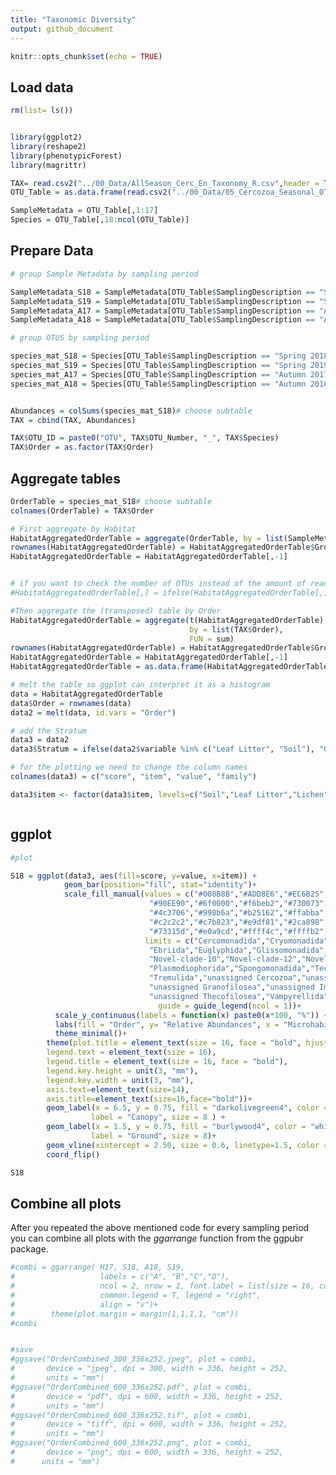 ```yaml
---
title: "Taxonomic Diversity"
output: github_document
---
```


```r
knitr::opts_chunk$set(echo = TRUE)
```

## Load data


```r

rm(list= ls())


library(ggplot2)
library(reshape2)
library(phenotypicForest)
library(magrittr)

TAX= read.csv2("../00_Data/AllSeason_Cerc_En_Taxonomy_R.csv",header = T)
OTU_Table = as.data.frame(read.csv2("../00_Data/05_Cercozoa_Seasonal_OTU_Table_min-freq-7633_transposed_withMetadata.csv",header = T))

SampleMetadata = OTU_Table[,1:17]
Species = OTU_Table[,18:ncol(OTU_Table)]

```

## Prepare Data

```r


# group Sample Metadata by sampling period

SampleMetadata_S18 = SampleMetadata[OTU_Table$SamplingDescription == "Spring 2018",]
SampleMetadata_S19 = SampleMetadata[OTU_Table$SamplingDescription == "Spring 2019",]
SampleMetadata_A17 = SampleMetadata[OTU_Table$SamplingDescription == "Autumn 2017",]
SampleMetadata_A18 = SampleMetadata[OTU_Table$SamplingDescription == "Autumn 2018",]

# group OTUS by sampling period

species_mat_S18 = Species[OTU_Table$SamplingDescription == "Spring 2018",]
species_mat_S19 = Species[OTU_Table$SamplingDescription == "Spring 2019",]
species_mat_A17 = Species[OTU_Table$SamplingDescription == "Autumn 2017",]
species_mat_A18 = Species[OTU_Table$SamplingDescription == "Autumn 2018",]


Abundances = colSums(species_mat_S18)# choose subtable
TAX = cbind(TAX, Abundances)

TAX$OTU_ID = paste0("OTU", TAX$OTU_Number, "_", TAX$Species)
TAX$Order = as.factor(TAX$Order)

```

## Aggregate tables

```r


OrderTable = species_mat_S18# choose subtable
colnames(OrderTable) = TAX$Order

# First aggregate by Habitat
HabitatAggregatedOrderTable = aggregate(OrderTable, by = list(SampleMetadata_S18$Microhabitat), FUN = sum)# choose subtable
rownames(HabitatAggregatedOrderTable) = HabitatAggregatedOrderTable$Group.1
HabitatAggregatedOrderTable = HabitatAggregatedOrderTable[,-1]


# if you want to check the number of OTUs instead of the amount of reads:
#HabitatAggregatedOrderTable[,] = ifelse(HabitatAggregatedOrderTable[,] > 0, 1, 0)

#Then aggregate the (transposed) table by Order
HabitatAggregatedOrderTable = aggregate(t(HabitatAggregatedOrderTable), 
                                        by = list(TAX$Order), 
                                        FUN = sum)
rownames(HabitatAggregatedOrderTable) = HabitatAggregatedOrderTable$Group.1
HabitatAggregatedOrderTable = HabitatAggregatedOrderTable[,-1]
HabitatAggregatedOrderTable = as.data.frame(HabitatAggregatedOrderTable)

# melt the table so ggplot can interpret it as a histogram
data = HabitatAggregatedOrderTable
data$Order = rownames(data)
data2 = melt(data, id.vars = "Order")

# add the Stratum
data3 = data2
data3$Stratum = ifelse(data2$variable %in% c("Leaf Litter", "Soil"), "Ground", "Canopy")

# for the plotting we need to change the column names
colnames(data3) = c("score", "item", "value", "family")

data3$item <- factor(data3$item, levels=c("Soil","Leaf Litter","Lichen","Orthotrichum","Hypnum", "Arboreal Soil","Bark","Deadwood","Fresh Leaves"))



```
## ggplot
```r

#plot 

S18 = ggplot(data3, aes(fill=score, y=value, x=item)) + 
            geom_bar(position="fill", stat="identity")+ 
            scale_fill_manual(values = c("#008B8B","#ADD8E6","#EC6B25","#ffd27f","#228B22",
                               "#90EE90","#6f0000","#f6beb2","#730073","#cc99cc",
                               "#4c3706","#998b6a","#b25162","#ffabba","#656565",
                               "#c2c2c2","#c7b823","#e9df81","#2ca898","#9be8df",
                               "#73315d","#e0a9cd","#ffff4c","#ffffb2","#0a2d22"), 
                              limits = c("Cercomonadida","Cryomonadida","Cryptofilida", "Desmothoracida",
                               "Ebriida","Euglyphida","Glissomonadida","Limnofilida","Marimonadida",
                               "Novel-clade-10","Novel-clade-12","Novel-clade-9","Pansomonadida",
                               "Plasmodiophorida","Spongomonadida","Tectofilosida","Thaumatomonadida",
                               "Tremulida","unassigned Cercozoa","unassigned Filosa",
                               "unassigned Granofilosea","unassigned Imbricatea",
                               "unassigned Thecofilosea","Vampyrellida","Ventricleftida"),
                                 guide = guide_legend(ncol = 1))+
          scale_y_continuous(labels = function(x) paste0(x*100, "%")) +
          labs(fill = "Order", y= "Relative Abundances", x = "Microhabitat",title = "Spring 2018")+
          theme_minimal()+
        theme(plot.title = element_text(size = 16, face = "bold", hjust = 0.5),
        legend.text = element_text(size = 16), 
        legend.title = element_text(size = 16, face = "bold"),
        legend.key.height = unit(3, "mm"),
        legend.key.width = unit(3, "mm"),
        axis.text=element_text(size=14), 
        axis.title=element_text(size=16,face="bold"))+
        geom_label(x = 6.5, y = 0.75, fill = "darkolivegreen4", color = "white", 
                  label = "Canopy", size = 8 ) +
        geom_label(x = 1.5, y = 0.75, fill = "burlywood4", color = "white", 
                  label = "Ground", size = 8)+
        geom_vline(xintercept = 2.50, size = 0.6, linetype=1.5, color = "#6A785F")+
        coord_flip()

S18

```

## Combine all plots

After you repeated the above mentioned code for every sampling period you can combine all plots 
with the *ggarrange* function from the ggpubr package.

```r


#combi = ggarrange( H17, S18, A18, S19,
#                   labels = c("A", "B","C","D"), 
#                   ncol = 2, nrow = 2, font.label = list(size = 16, color = "black"), 
#                   common.legend = T, legend = "right", 
#                   align = "v")+
#        theme(plot.margin = margin(1,1,1,1, "cm")) 
#combi


#save
#ggsave("OrderCombined_300_336x252.jpeg", plot = combi, 
#       device = "jpeg", dpi = 300, width = 336, height = 252, 
#       units = "mm")
#ggsave("OrderCombined_600_336x252.pdf", plot = combi, 
#       device = "pdf", dpi = 600, width = 336, height = 252, 
#       units = "mm")
#ggsave("OrderCombined_600_336x252.tif", plot = combi, 
#       device = "tiff", dpi = 600, width = 336, height = 252, 
#       units = "mm")
#ggsave("OrderCombined_600_336x252.png", plot = combi, 
#       device = "png", dpi = 600, width = 336, height = 252, 
#      units = "mm")

```